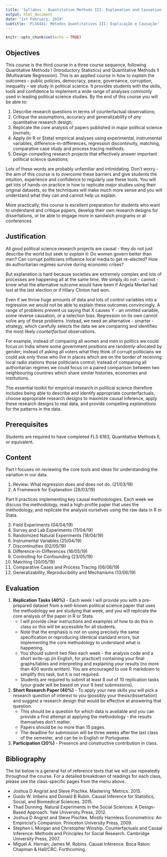 ```yaml
---
title: 'Syllabus - Quantitative Methods III: Explanation and Causation'
output: html_document
date: "1st February, 2019"
subtitle: 'FLS6441: Métodos Quantitativos III: Explicação e Causação'
---
```


```r
knitr::opts_chunk$set(echo = TRUE)
```

\begin{center}
First Semester 2019, DCP, FFLCH, USP

Thursdays, 14:00 - 17:30

Jonathan Phillips
\end{center}

## Objectives

This course is the third course in a three course sequence, following Quantitative Methods I (Introductory Statistics) and Quantitative Methods II (Multivariate Regression). This is an applied course in how to *explain* the outcomes – public policies, democracy, peace, governance, corruption, inequality – we study in political science. It provides students with the skills, tools and confidence to implement a wide range of analyses commonly used in leading political science studies. 
By the end of this course you will be able to:

1. Describe research questions in terms of counterfactual observations;
2. Critique the assumptions, accuracy and generalizability of *any* quantitative research design;
3. Replicate the core analysis of papers published in major political science journals;
4. Apply (in R or Stata) empirical analyses using experimental, instrumental variables, difference-in-differences, regression discontinuity, matching, comparative case study and process tracing methods.
5. Design compelling research projects that effectively answer important political science questions;

Lots of these words are probably unfamiliar and intimidating. Don't worry - the aim of this course is to overcome these barriers and give students the intuition, experience and confidence to regularly use these tools. You will get lots of hands-on practice in how to replicate major studies using their original datasets, so the techniques will make much more sense and you will understand what they can and cannot help us explain.

More practically, this course is excellent preparation for students who want to understand and critique papers, develop their own research designs for dissertations, or be able to engage more in sandwich programs or at conferences. 

## Justification

All good political science research projects are causal - they do not just describe the world but seek to *explain* it: Do women govern better than men? Can corrupt politicians influence local media to get re-elected? How do authoritarian regimes survive during economic crises?

But explanation is hard because societies are extremely complex and lots of processes are happening all at the same time. We simply do not - cannot - know what the alternative outcome would have been if Angela Merkel had lost at the last election or if Hilary Clinton had won. 

Even if we throw huge amounts of data and lots of control variables into a regression we would not be able to explain these outcomes convincingly. A range of problems prevent us saying that X causes Y - an omitted variable, some reverse causation, or a selection bias. Regression on its own cannot solve any of these problems. Instead, we need an alternative - smarter - strategy, which carefully selects the data we are comparing and identifies the most likely *counterfactual* observations. 

For example, instead of comparing all women and men in politics we could focus on India where some government positions are randomly-allocated by gender; instead of asking all voters what they think of corrupt politicians we could ask only those who live in places which are on the border of receiving local radio stations those politicians control; instead of comparing all authoritarian regimes we could focus on a paired comparison between two neighbouring countries which share similar histories, economies and institutions. 

The essential toolkit for empirical research in political science therefore includes being able to describe and identify appropriate counterfactuals, choose appropriate research designs to maximize causal inference, apply these research designs to real data, and provide compelling *explanations* for the patterns in the data.

## Prerequisites 

Students are required to have completed FLS 6183, Quantitative Methods II, or equivalent.

## Content

Part I focuses on reviewing the core tools and ideas for understanding the variation in our data.

1. Review: What regression does and does not do. (21/03/19)
2. A Framework for Explanation (28/03/19)

Part II practices implementing key causal methodologies. Each week we discuss the methodology, read a high-profile paper that uses the methodology, and replicate the analysis ourselves using the raw data in R or Stata.

3. Field Experiments (04/04/19)
4. Survey and Lab Experiments (11/04/19)
5. Randomized Natural Experiments (18/04/19)
6. Instrumental Variables (25/04/19)
7. Discontinuities (02/05/19)
8. Difference-in-Differences (16/05/19)
9. Controlling for Confounding (23/05/19)
10. Matching (30/05/19)
11. Comparative Cases and Process Tracing (06/06/19)
12. Generalizability, Reproducibility and Mechanisms (13/06/19)

## Evaluation

1. **Replication Tasks (40%)** - Each week I will provide you with a pre-prepared dataset from a well-known political science paper that uses the methodology we are studying that week, and you will replicate the core analysis of the paper in R or Stata. 
    - I will provide clear instructions and examples of how to do this in class so this will be accessible for all students.
    - Note that the emphasis is not on using precisely the same specification or reproducing identical standard errors, but implementing the core methodology to understand what is happening. 
    - You should submit two files each week - the analysis code and a short write-up (in English, for practice!) containing your final graphs/tables and interpreting and explaining your results (no more than 400 words written). You are encouraged to use R markdown to simplify this task, but it is not required. 
    - Students are required to submit at least 8 out of 10 replication tasks (your grade will be based on your 8 best submissions). 

2. **Short Research Paper (40%)** - To apply your new skills you will pick a research question of interest to you (possibly your thesis/dissertation) and suggest a research design that would be effective at answering that question. 
    - This should be a question for which data is available and you can provide a first attempt at applying the methodology - the results themselves don't matter. 
    - Papers should be no more than 15 pages. 
    - The deadline for submission will be three weeks after the last class of the semester, and can be in English or Portuguese.

3. **Participation (20%)** - Presence and constructive contribution in class.

## Bibliography

The list below is a general list of reference texts that we will use repeatedly throughout the course. For a detailed breakdown of readings for each class, please see the class-specific pages from the menu above.

- Joshua D Angrist and Steve Pischke. Mastering 'Metrics. 2015.
- Guido W. Imbens and Donald B Rubin. Causal Inference for Statistics, Social, and Biomedical Sciences. 2015.
- Thad Dunning. Natural Experiments in the Social Sciences: A Design-Based Approach. Yale University Press, 2012.
- Joshua D Angrist and Steve Pischke. Mostly Harmless Econometrics: An Empiricist's Companion. Princeton University Press, 2009.
- Stephen L Morgan and Christopher Winship. Counterfactuals and Causal Inference: Methods and Principles for Social Research. Cambridge University Press, 2007.
- Miguel A. Hernán, James M. Robins. Causal Inference. Boca Raton: Chapman & Hall/CRC. Forthcoming.